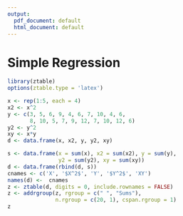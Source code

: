 ```yaml
---
output:
  pdf_document: default
  html_document: default
---
```

# Simple Regression

```r
library(ztable)
options(ztable.type = 'latex')
```


```r
x <- rep(1:5, each = 4)
x2 <- x^2
y <- c(3, 5, 6, 9, 4, 6, 7, 10, 4, 6, 
       8, 10, 5, 7, 9, 12, 7, 10, 12, 6)
y2 <- y^2
xy <- x*y
d <- data.frame(x, x2, y, y2, xy)

s <- data.frame(x = sum(x), x2 = sum(x2), y = sum(y), 
                y2 = sum(y2), xy = sum(xy))
d <- data.frame(rbind(d, s))
cnames <- c('X', '$X^2$', 'Y', '$Y^2$', 'XY')
names(d) <-  cnames
z <- ztable(d, digits = 0, include.rownames = FALSE)
z <- addrgroup(z, rgroup = c(" ", "Sums"),
               n.rgroup = c(20, 1), cspan.rgroup = 1)
z
```

